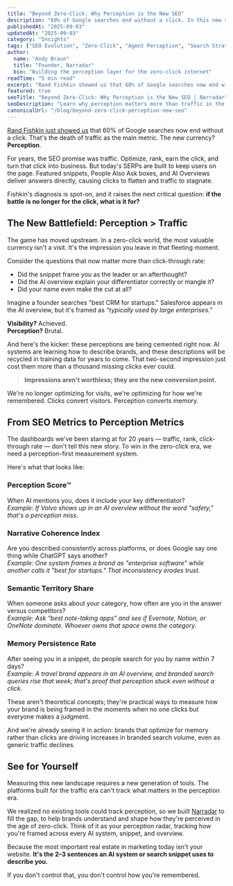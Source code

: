 ```yaml
---
title: "Beyond Zero-Click: Why Perception is the New SEO"
description: "60% of Google searches end without a click. In this new reality, the battle isn't for traffic—it's for how you're perceived in those fleeting moments of visibility."
publishedAt: "2025-09-03"
updatedAt: "2025-09-03"
category: "Insights"
tags: ["SEO Evolution", "Zero-Click", "Agent Perception", "Search Strategy", "AI Overviews", "Perception Metrics"]
author:
  name: "Andy Braun"
  title: "Founder, Narradar"
  bio: "Building the perception layer for the zero-click internet"
readTime: "5 min read"
excerpt: "Rand Fishkin showed us that 60% of Google searches now end without a click. That's the death of traffic as the main metric. The new currency? Perception."
featured: true
seoTitle: "Beyond Zero-Click: Why Perception is the New SEO | Narradar"
seoDescription: "Learn why perception matters more than traffic in the zero-click era. Discover new metrics like Perception Score and Semantic Territory Share that define modern SEO success."
canonicalUrl: "/blog/beyond-zero-click-perception-new-seo"
---
```


[Rand Fishkin just showed us](https://www.advancedwebranking.com/blog/branding-in-age-of-ai-zero-click-serps) that 60% of Google searches now end without a click. That's the death of traffic as the main metric. The new currency? **Perception**.

For years, the SEO promise was traffic. Optimize, rank, earn the click, and turn that click into business. But today's SERPs are built to keep users on the page. Featured snippets, People Also Ask boxes, and AI Overviews deliver answers directly, causing clicks to flatten and traffic to stagnate.

Fishkin's diagnosis is spot-on, and it raises the next critical question: **if the battle is no longer for the click, what is it for?**

## The New Battlefield: Perception > Traffic

The game has moved upstream. In a zero-click world, the most valuable currency isn't a visit. It's the impression you leave in that fleeting moment.

Consider the questions that now matter more than click-through rate:

- Did the snippet frame you as the leader or an afterthought?
- Did the AI overview explain your differentiator correctly or mangle it?
- Did your name even make the cut at all?

Imagine a founder searches "best CRM for startups." Salesforce appears in the AI overview, but it's framed as *"typically used by large enterprises."*

**Visibility?** Achieved.  
**Perception?** Brutal.

And here's the kicker: these perceptions are being cemented right now. AI systems are learning how to describe brands, and these descriptions will be recycled in training data for years to come. That two-second impression just cost them more than a thousand missing clicks ever could.

> **Impressions aren't worthless; they are the new conversion point.**

We're no longer optimizing for visits, we're optimizing for how we're remembered. Clicks convert visitors. Perception converts memory.

## From SEO Metrics to Perception Metrics

The dashboards we've been staring at for 20 years — traffic, rank, click-through rate — don't tell this new story. To win in the zero-click era, we need a perception-first measurement system.

Here's what that looks like:

### Perception Score™
When AI mentions you, does it include your key differentiator?  
*Example: If Volvo shows up in an AI overview without the word "safety," that's a perception miss.*

### Narrative Coherence Index
Are you described consistently across platforms, or does Google say one thing while ChatGPT says another?  
*Example: One system frames a brand as "enterprise software" while another calls it "best for startups." That inconsistency erodes trust.*

### Semantic Territory Share
When someone asks about your category, how often are you in the answer versus competitors?  
*Example: Ask "best note-taking apps" and see if Evernote, Notion, or OneNote dominate. Whoever owns that space owns the category.*

### Memory Persistence Rate
After seeing you in a snippet, do people search for you by name within 7 days?  
*Example: A travel brand appears in an AI overview, and branded search queries rise that week; that's proof that perception stuck even without a click.*

These aren't theoretical concepts; they're practical ways to measure how your brand is being framed in the moments when no one clicks but everyone makes a judgment.

And we're already seeing it in action: brands that optimize for memory rather than clicks are driving increases in branded search volume, even as generic traffic declines.

## See for Yourself

Measuring this new landscape requires a new generation of tools. The platforms built for the traffic era can't track what matters in the perception era.

We realized no existing tools could track perception, so we built [Narradar](/) to fill the gap, to help brands understand and shape how they're perceived in the age of zero-click. Think of it as your perception radar, tracking how you're framed across every AI system, snippet, and overview.

Because the most important real estate in marketing today isn't your website. **It's the 2–3 sentences an AI system or search snippet uses to describe you.**

If you don't control that, you don't control how you're remembered.